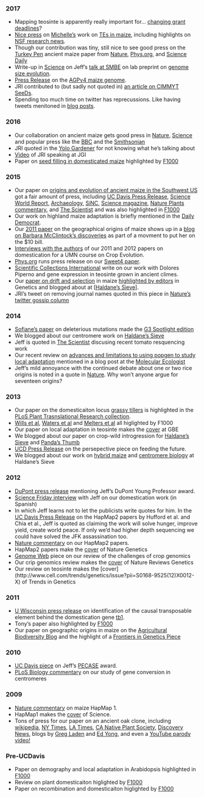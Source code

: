 <script>
  (function(i,s,o,g,r,a,m){i['GoogleAnalyticsObject']=r;i[r]=i[r]||function(){
  (i[r].q=i[r].q||[]).push(arguments)},i[r].l=1*new Date();a=s.createElement(o),
  m=s.getElementsByTagName(o)[0];a.async=1;a.src=g;m.parentNode.insertBefore(a,m)
  })(window,document,'script','https://www.google-analytics.com/analytics.js','ga');

  ga('create', 'UA-5300959-3', 'auto');
  ga('send', 'pageview');

</script>

### 2017

* Mapping teosinte is apparently really important for... [changing grant deadlines](http://www.sciencemag.org/news/2017/10/nsf-drops-preproposals-deadlines-biologists-seeking-funding)?
* [Nice press](https://t.co/3MkC6eRDyD) on [Michelle's](https://mcstitzer.github.io) work on [TEs in maize](http://www.nature.com/nature/journal/vaop/ncurrent/full/nature22971.html?foxtrotcallback=true), including highlights on [NSF research news](https://news.science360.gov/obj/story/2caf076f-1759-40c2-9c56-62e3fbbdf44b/tracking-down-jumping-genes-maize).
* Though our contribution was tiny, still nice to see good press on the [Turkey Pen](http://www.nature.com/news/ancient-genomes-show-how-maize-adapted-to-life-at-high-altitudes-1.22403) ancient maize paper from [Nature](http://www.nature.com/news/ancient-genomes-show-how-maize-adapted-to-life-at-high-altitudes-1.22403),  [Phys.org](https://phys.org/news/2017-08-precision-corn-climate.html), and [Science Daily](https://www.sciencedaily.com/releases/2017/08/170803141056.htm)
* Write-up in [Science](http://science.sciencemag.org/content/357/6348/240) on Jeff's [talk at SMBE](https://www.slideshare.net/jrossibarra/adaptive-evolution-of-genome-size-across-altitudinal-clines-in-maize) on lab preprint on [genome size evolution](http://www.biorxiv.org/content/early/2017/07/13/134528).
* [Press Release](https://eurekalert.org/pub_releases/2017-06/cshl-dng060917.php) on the [AGPv4 maize genome](http://www.nature.com/nature/journal/vaop/ncurrent/full/nature22971.html?foxtrotcallback=true).
* JRI contributed to (but sadly not quoted in) [an article on CIMMYT SeeDs](http://www.scidev.net/america-latina/agropecuaria/noticias/maiz-criollo-va-revelando-sus-secretos-de-adaptacion.html).
* Spending too much time on twitter has reprecussions. Like having tweets menitoned in [blog posts](https://aobblog.com/2017/02/hi-im-actuallivingscientist/). 

### 2016

* Our collaboration on ancient maize gets good press in [Nature](http://www.nature.com/nature/journal/v539/n7630/full/539471c.html), [Science](https://t.co/DDOoKctDfR) and popular press like the [BBC](http://www.bbc.com/news/science-environment-37999506) and the [Smithsonian](http://www.smithsonianmag.com/smart-news/lend-me-your-ears-tale-evolution-from-year-old-corn-cob-180961133/)
* JRI quoted in the [Yolo Gardener](http://yolomg.ucanr.edu/newsletters/Yolo_Gardener63920.pdf) for not knowing what he's talking about
* [Video](https://www.youtube.com/watch?v=aXLuWruOmO4) of JRI speaking at JGI
* Paper on [seed filling in domesticated maize](http://www.nature.com/ng/journal/v47/n12/full/ng.3422.html) highlighted by [F1000](http://f1000.com/prime/725901667)

### 2015

* Our paper on [origins and evolution of ancient maize in the Southwest US](http://www.rilab.org/pdfs/fonseca2015.pdf) got a fair amount of press, including [UC Davis Press Release](http://news.ucdavis.edu/search/news_detail.lasso?id=11124), [Science World Report](http://www.scienceworldreport.com/articles/21122/20150112/origins-maize-dna-tests-reveal-two-paths.htm), [Archaeology](http://www.archaeology.org/news/2879-150108-southwest-corn-dna), [SiNC](http://www.agenciasinc.es/Noticias/El-maiz-entro-en-el-suroeste-de-EE-UU-hace-4.000-anos-a-traves-de-la-montana), [Science magazine](http://news.sciencemag.org/archaeology/2015/01/how-corn-became-corn), [Nature Plants commentary](http://www.nature.com/articles/nplants20149), and [The Scientist](http://www.the-scientist.com/?articles.view/articleNo/41865/title/Corn-Chronicle/)  and was also highlighted in [F1000](https://vpn.lib.ucdavis.edu/prime/,DanaInfo=f1000.com+725299665)  
* Our work on highland maize adaptation is briefly mentioned in the [Daily Democrat](http://www.dailydemocrat.com/general-news/20150110/uc-davis-scientists-work-to-id-food-crops-that-can-survive-global-warming).  
* Our [2011 paper](http://media.wix.com/ugd/fe9228_4916e7f7acec4aee869da040d519e0be.pdf) on the geographical origins of maize shows up in a [blog on Barbara McClintock's discoveries](http://www.barbaraonthebill.com/discoveries/) as part of a movment to put her on the $10 bill.  
* [Interviews with the authors](http://morrell-lab.cfans.umn.edu/interviews/interviews.htm) of our 2011 and 2012 papers on domestication for a UMN course on Crop Evolution.
* [Phys.org](http://phys.org/news/2015-11-higher-yielding-crops-sugar-import.html) runs press release on our [Sweet4 paper](http://www.nature.com/ng/journal/vaop/ncurrent/full/ng.3422.html).
* [Scientific Collections International](http://blog.scicoll.org/2015/11/teosinte-today-maize-tomorrow.html) write on our work with Dolores Piperno and gene expression in teosinte grown in ancient climes.
* Our [paper on drift and selection](http://www.genetics.org/content/201/3/1201) in maize [highlighted by editors](http://www.genetics.org/content/201/3/NP?etoc) in Genetics and blogged about at [[Haldane's Sieve](http://haldanessieve.org/2013/08/12/our-paper-the-genomic-impacts-of-drift-and-selection-for-hybrid-performance-in-maize/)].
* JRI's tweet on removing journal names quoted in this piece in [Nature's twitter gossip column](http://www.nature.com/news/what-s-in-a-journal-name-1.18987)

### 2014

* [Sofiane's paper](http://www.g3journal.org/content/4/1/163.full) on deleterious mutations made the [G3 Spotlight edition](http://www.genetics-gsa.org/pdf/Webspotlights/GSA_WebSpotlight2014_G3.pdf)  
* We blogged about our centromere work on [Haldane's Sieve](http://haldanessieve.org/2014/05/21/author-post-diversity-and-evolution-of-centromere-repeats-in-the-maize-genome/)  
* Jeff is quoted in [The Scientist](http://www.the-scientist.com/?articles.view/articleNo/41194/title/360-Degree-View-of-the-Tomato/) discusing recent tomato resquencing work
* Our recent review on [advances and limitations to using popgen to study local adaptation](http://www.rilab.org/pdfs/tiffin2014.pdf) mentioned in a blog post at the [Molecular Ecologist](http://www.molecularecologist.com/2014/10/how-many-markers-does-it-take-to-make-a-dataset-genomic/)  
* Jeff's mild annoyance with the continued debate about one or two rice origins is noted in a quote in [Nature](http://www.nature.com/nature/journal/v514/n7524_supp/full/514S58a.html). Why won't anyone argue for seventeen origins?


### 2013

* Our paper on the domesticaiton locus [grassy tillers](http://journals.plos.org/ploscollections/article?id=10.1371/journal.pgen.1003604) is highlighted in the [PLoS Plant Trasnslational Research collection](http://www.ploscollections.org/article/browse/issue/info:doi/10.1371/issue.pcol.v01.i25).  
* [Wills et al](http://f1000.com/prime/718032804), [Waters et al](http://f1000.com/prime/718173166) and [Melters et al](http://f1000.com/prime/717979865) all higlighted by F1000  
* Our paper on local adaptation in teosinte makes the [cover](http://www.oxfordjournals.org/our_journals/gbe/resource/gbe-cover_dec-2013_expansion.jpg) at GBE
* We blogged about our paper on crop-wild introgression for [Haldane's Sieve](http://haldanessieve.org/2012/08/23/our-paper-the-genomic-signature-of-crop-wild-introgression-in-maize/) and [Panda's Thumb](http://pandasthumb.org/archives/2013/05/press-release-t.html)  
* [UCD Press Release](http://ucdaviscaes.wordpress.com/2013/07/10/agriculture-feeding-the-future/) on the persepective piece on feeding the future.  
* We blogged about our work on [hybrid maize](http://haldanessieve.org/2013/08/12/our-paper-the-genomic-impacts-of-drift-and-selection-for-hybrid-performance-in-maize/) and [centromere biology](http://haldanessieve.org/2012/09/27/our-paper-comparative-analysis-of-tandem-repeats-from-hundreds-of-species-reveals-unique-insights-into-centromere-evolution/) at Haldane's Sieve  

### 2012

* [DuPont press release](http://www2.dupont.com/media/en-us/news-events/july/dupont-recognizes-young-professors.html) mentioning Jeff's DuPont Young Professor award.  
* [Science Friday interview](http://www.sciencefriday.com/blogs/06/11/2012/podcast-6-de-scifri.html?audience=3&series=24) with Jeff on our domestication work (in Spanish)  
* In which Jeff learns not to let the publicists write quotes for him. In the [UC Davis Press Release](http://news.ucdavis.edu/search/news_detail.lasso?id=10267) on the HapMap2 papers by Hufford et al. and Chia et al., Jeff is quoted as claiming the work will solve hunger, improve yield, create world peace. If only we'd had higher depth sequencing we could have solved the JFK assassination too.  
* [Nature commentary](http://www.nature.com/ng/journal/v44/n7/full/ng.2326.html) on our HapMap2 papers.
* HapMap2 papers make the [cover](http://www.nature.com/ng/journal/v44/n7/covers/index.html) of Nature Genetics
* [Genome Web](https://www.genomeweb.com/sequencing/genomeweb-feature-plant-studies-genome-size-poses-unique-challenges) piece on our review of the challenges of crop genomics
* Our crip genomics review makes the [cover](http://www.nature.com/nrg/journal/v13/n2/covers/index.html) of Nature Reviews Genetics
* Our review on teosinte makes the [cover](http://www.cell.com/trends/genetics/issue?pii=S0168-9525(12\)X0012-X) of Trends in Genetics

###  2011

* [U Wisconsin press release](http://www.news.wisc.edu/19804) on identification of the causal transposable element behind the domestication gene [tb1](http://www.ncbi.nlm.nih.gov/pubmed/21946354).  
* Tony's paper also highlighted by [F1000](http://f1000.com/prime/13357167)  
* Our paper on geographic origins in maize on the [Agricultural Biodiversity Blog](http://agro.biodiver.se/2011/01/maize-mystery-solved/) and the highlight of a [Frontiers in Genetics Piece](http://www.ncbi.nlm.nih.gov/pmc/articles/PMC3268606/)  

###  2010

* [UC Davis piece](http://news.ucdavis.edu/search/news_detail.lasso?id=9679) on Jeff's [PECASE](https://www.whitehouse.gov/administration/eop/ostp/pressroom/11052010) award.
* [PLoS Biology commentary](http://www.plosbiology.org/article/info%3Adoi%2F10.1371%2Fjournal.pbio.1000326) on our study of gene conversion in centromeres

###  2009

* [Nature commentary](http://www.nature.com/news/2009/091119/full/news.2009.1098.html) on maize HapMap 1.
* HapMap1 makes the [cover](http://www.sciencemag.org/content/326/5956.cover-expansion) of Science.
* Tons of press for our paper on an ancient oak clone, including [wikipedia](https://en.wikipedia.org/wiki/List_of_oldest_trees), [NY Times](http://www.nytimes.com/2010/01/05/science/05clone.html?_r=0), [LA Times](http://articles.latimes.com/2009/dec/22/science/la-sci-oak23-2009dec23), [CA Native Plant Society](http://www.cnps-sgm.org/newsletters/files//Paintbrush-2010-02-1003-00.pdf), [Discovery News](http://news.discovery.com/earth/plants/ancient-tree-jurupa-oak-california.htm), blogs by [Greg Laden](http://scienceblogs.com/gregladen/2010/01/02/out-of-place-oak-is-13-thousan/) and [Ed Yong](http://phenomena.nationalgeographic.com/2009/12/26/the-13000-year-old-tree-that-survives-by-cloning-itself/), and even a [YouTube parody video!](http://www.youtube.com/watch?v=nPiiGvvd3lA)

###  Pre-UCDavis

* Paper on demography and local adaptation in Arabidopsis highlighted in [F1000](http://f1000.com/prime/1120459)  
* Review on plant domesticaiton higlighted by [F1000](http://f1000.com/prime/1088796)  
* Paper on recombination and domesticaiton higlighted by [F1000](http://f1000.com/prime/1017803)  
